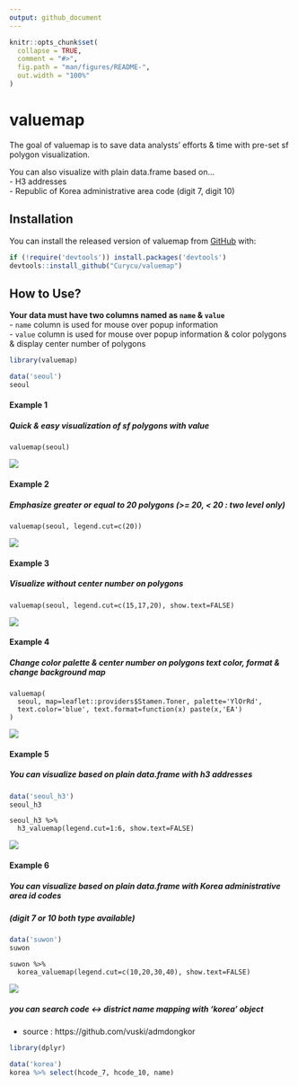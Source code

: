 ```yaml
---
output: github_document
---
```


<!-- README.md is generated from README.Rmd. Please edit that file -->

```r
knitr::opts_chunk$set(
  collapse = TRUE,
  comment = "#>",
  fig.path = "man/figures/README-",
  out.width = "100%"
)
```

# valuemap

<!-- badges: start -->
<!-- badges: end -->

The goal of valuemap is to save data analysts' efforts & time with pre-set sf polygon visualization.  

You can also visualize with plain data.frame based on...  
  - H3 addresses  
  - Republic of Korea administrative area code (digit 7, digit 10)  

## Installation

You can install the released version of valuemap from [GitHub](https://github.com/) with:

``` r
if (!require('devtools')) install.packages('devtools')
devtools::install_github("Curycu/valuemap")
```
## How to Use?

**Your data must have two columns named as `name` & `value`**  
  - `name` column is used for mouse over popup information  
  - `value` column is used for mouse over popup information & color polygons & display center number of polygons  
  
```r
library(valuemap)

data('seoul')
seoul
```

#### Example 1
##### Quick & easy visualization of sf polygons with value  
```
valuemap(seoul)
```
![](example_1.PNG)

#### Example 2
##### Emphasize greater or equal to 20 polygons (>= 20, < 20 : two level only)  
```
valuemap(seoul, legend.cut=c(20))
```
![](example_2.PNG)

#### Example 3
##### Visualize without center number on polygons  
```
valuemap(seoul, legend.cut=c(15,17,20), show.text=FALSE)
```
![](example_3.PNG)

#### Example 4
##### Change color palette & center number on polygons text color, format & change background map  
```
valuemap(
  seoul, map=leaflet::providers$Stamen.Toner, palette='YlOrRd',
  text.color='blue', text.format=function(x) paste(x,'EA')
)
```
![](example_4.PNG)
 
#### Example 5
##### You can visualize based on plain data.frame with h3 addresses 
```r
data('seoul_h3')
seoul_h3
```
```
seoul_h3 %>%
  h3_valuemap(legend.cut=1:6, show.text=FALSE)
```
![](example_5.PNG)

#### Example 6
##### You can visualize based on plain data.frame with Korea administrative area id codes 
##### (digit 7 or 10 both type available)
```r
data('suwon')
suwon
```
```
suwon %>%
  korea_valuemap(legend.cut=c(10,20,30,40), show.text=FALSE)
```
![](example_6.PNG)

##### you can search code <-> district name mapping with 'korea' object
  - source : https://github.com/vuski/admdongkor
```r
library(dplyr)

data('korea')
korea %>% select(hcode_7, hcode_10, name)
```
